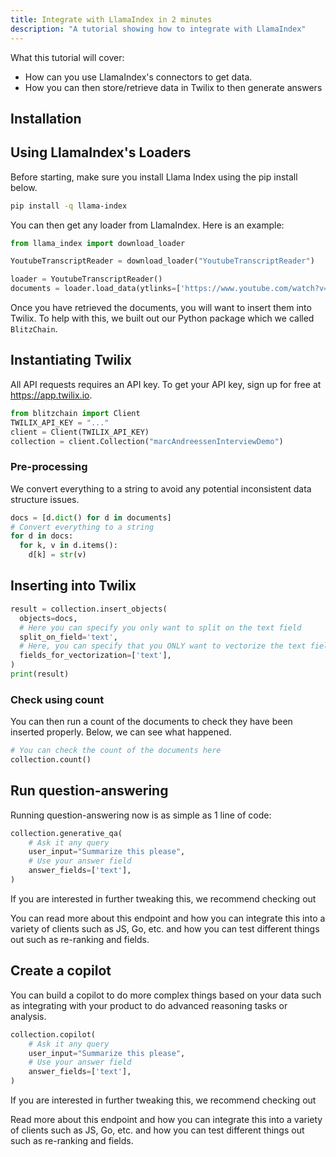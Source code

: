 ```yaml
---
title: Integrate with LlamaIndex in 2 minutes
description: "A tutorial showing how to integrate with LlamaIndex"
---
```


What this tutorial will cover:

- How can you use LlamaIndex's connectors to get data.
- How you can then store/retrieve data in Twilix to then generate answers

## Installation

<Snippet file="installation.mdx" />

<Snippet file="installation-python.mdx" />

## Using LlamaIndex's Loaders

Before starting, make sure you install Llama Index using the pip install below.

```bash
pip install -q llama-index
```

You can then get any loader from LlamaIndex. Here is an example:

```python
from llama_index import download_loader

YoutubeTranscriptReader = download_loader("YoutubeTranscriptReader")

loader = YoutubeTranscriptReader()
documents = loader.load_data(ytlinks=['https://www.youtube.com/watch?v=-hxeDjAxvJ8'])
```

Once you have retrieved the documents, you will want to insert them into Twilix. To
help with this, we built out our Python package which we called `BlitzChain`.

## Instantiating Twilix

All API requests requires an API key. To get your API key, sign up for free at https://app.twilix.io.

```python
from blitzchain import Client
TWILIX_API_KEY = "..."
client = Client(TWILIX_API_KEY)
collection = client.Collection("marcAndreessenInterviewDemo")
```

### Pre-processing

We convert everything to a string to avoid any potential inconsistent data
structure issues.

```python
docs = [d.dict() for d in documents]
# Convert everything to a string
for d in docs:
  for k, v in d.items():
    d[k] = str(v)
```


## Inserting into Twilix

```python
result = collection.insert_objects(
  objects=docs,
  # Here you can specify you only want to split on the text field
  split_on_field='text',
  # Here, you can specify that you ONLY want to vectorize the text field
  fields_for_vectorization=['text'],
)
print(result)
```

### Check using count 

You can then run a count of the documents to check they have been inserted properly.
Below, we can see what happened.

```python
# You can check the count of the documents here
collection.count()
```

## Run question-answering

Running question-answering now is as simple as 1 line of code:

```python
collection.generative_qa(
    # Ask it any query
    user_input="Summarize this please",
    # Use your answer field
    answer_fields=['text'],
)
```

If you are interested in further tweaking this, we recommend checking out 

<Card title="Customize Generative QA" icon="link" href="/api-reference/features/generative-qa">
    You can read more about this endpoint and how you can integrate this into 
    a variety of clients such as JS, Go, etc. and how you can test different 
    things out such as re-ranking and fields.
</Card>

## Create a copilot

You can build a copilot to do more complex things based on your data such as integrating
with your product to do advanced reasoning tasks or analysis.

```python
collection.copilot(
    # Ask it any query
    user_input="Summarize this please",
    # Use your answer field
    answer_fields=['text'],
)
```

If you are interested in further tweaking this, we recommend checking out 

<Card title="Copilot" icon="link" href="/api-reference/features/copilot">
    Read more about this endpoint and how you can integrate this into 
    a variety of clients such as JS, Go, etc. and how you can test different 
    things out such as re-ranking and fields.
</Card>

<Snippet file="discord.mdx"/>
